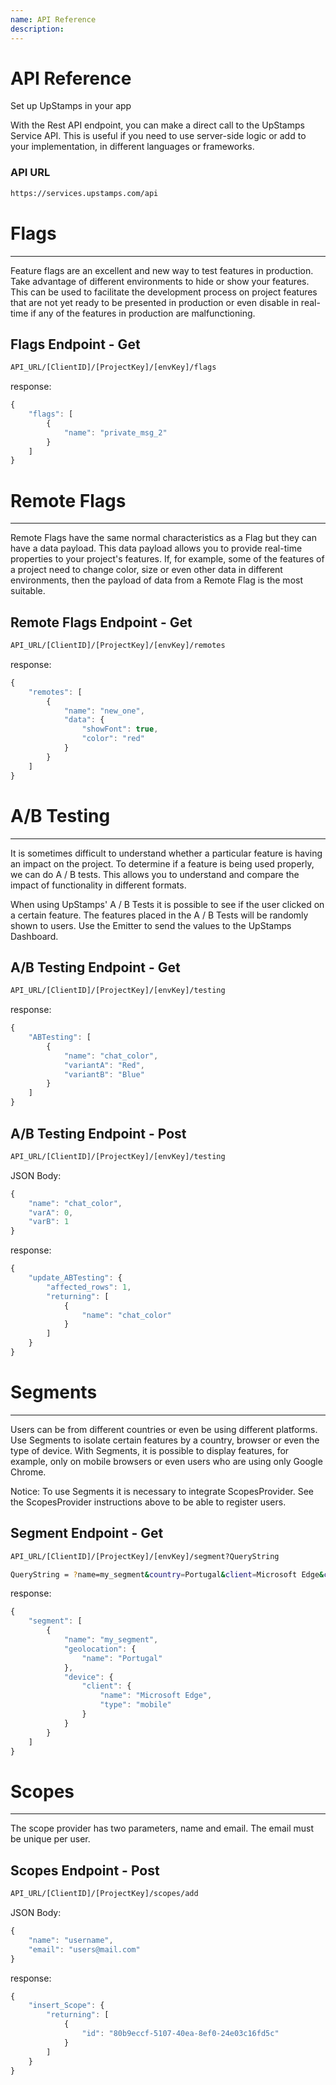 ```yaml
---
name: API Reference
description:
---
```


# API Reference

Set up UpStamps in your app

With the Rest API endpoint, you can make a direct call to the UpStamps Service API. This is useful if you need to use server-side logic or add to your implementation, in different languages or frameworks.

### API URL

```bash
https://services.upstamps.com/api
```

# Flags

---

Feature flags are an excellent and new way to test features in production. Take advantage of different environments to hide or show your features. This can be used to facilitate the development process on project features that are not yet ready to be presented in production or even disable in real-time if any of the features in production are malfunctioning.

## Flags Endpoint - Get

```bash
API_URL/[ClientID]/[ProjectKey]/[envKey]/flags
```

response:

```js
{
    "flags": [
        {
            "name": "private_msg_2"
        }
    ]
}
```

# Remote Flags

---

Remote Flags have the same normal characteristics as a Flag but they can have a data payload. This data payload allows you to provide real-time properties to your project's features. If, for example, some of the features of a project need to change color, size or even other data in different environments, then the payload of data from a Remote Flag is the most suitable.

## Remote Flags Endpoint - Get

```bash
API_URL/[ClientID]/[ProjectKey]/[envKey]/remotes
```

response:

```js
{
    "remotes": [
        {
            "name": "new_one",
            "data": {
                "showFont": true,
                "color": "red"
            }
        }
    ]
}
```

# A/B Testing

---

It is sometimes difficult to understand whether a particular feature is having an impact on the project. To determine if a feature is being used properly, we can do A / B tests. This allows you to understand and compare the impact of functionality in different formats.

When using UpStamps' A / B Tests it is possible to see if the user clicked on a certain feature. The features placed in the A / B Tests will be randomly shown to users. Use the Emitter to send the values to the UpStamps Dashboard.

## A/B Testing Endpoint - Get

```bash
API_URL/[ClientID]/[ProjectKey]/[envKey]/testing
```

response:

```js
{
    "ABTesting": [
        {
            "name": "chat_color",
            "variantA": "Red",
            "variantB": "Blue"
        }
    ]
}
```

## A/B Testing Endpoint - Post

```bash
API_URL/[ClientID]/[ProjectKey]/[envKey]/testing
```

JSON Body:

```js
{
    "name": "chat_color",
    "varA": 0,
    "varB": 1
}
```

response:

```js
{
    "update_ABTesting": {
        "affected_rows": 1,
        "returning": [
            {
                "name": "chat_color"
            }
        ]
    }
}
```

# Segments

---

Users can be from different countries or even be using different platforms. Use Segments to isolate certain features by a country, browser or even the type of device. With Segments, it is possible to display features, for example, only on mobile browsers or even users who are using only Google Chrome.

Notice: To use Segments it is necessary to integrate ScopesProvider. See the ScopesProvider instructions above to be able to register users.

## Segment Endpoint - Get

```bash
API_URL/[ClientID]/[ProjectKey]/[envKey]/segment?QueryString
```

```bash
QueryString = ?name=my_segment&country=Portugal&client=Microsoft Edge&clientType=mobile
```

response:

```js
{
    "segment": [
        {
            "name": "my_segment",
            "geolocation": {
                "name": "Portugal"
            },
            "device": {
                "client": {
                    "name": "Microsoft Edge",
                    "type": "mobile"
                }
            }
        }
    ]
}
```

# Scopes

---

The scope provider has two parameters, name and email. The email must be unique per user.

## Scopes Endpoint - Post

```bash
API_URL/[ClientID]/[ProjectKey]/scopes/add
```

JSON Body:

```js
{
    "name": "username",
	"email": "users@mail.com"
}
```

response:

```js
{
    "insert_Scope": {
        "returning": [
            {
                "id": "80b9eccf-5107-40ea-8ef0-24e03c16fd5c"
            }
        ]
    }
}
```
